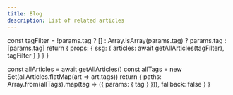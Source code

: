 ```yaml
---
title: Blog
description: List of related articles
---
```



  const tagFilter = !params.tag ? [] : Array.isArray(params.tag) ? params.tag : [params.tag]
  return {
    props: {
      ssg: {
        articles: await getAllArticles(tagFilter),
        tagFilter
      }
    }
  }
}

  const allArticles = await getAllArticles()
  const allTags = new Set(allArticles.flatMap(art => art.tags))
  return {
    paths: Array.from(allTags).map(tag => ({ params: { tag } })),
    fallback: false
  }
}

<Blog />